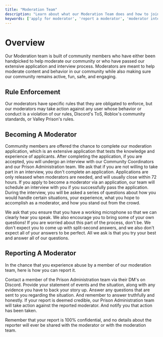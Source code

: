 ```yaml
---
title: "Moderation Team"
description: "Learn about what our Moderation Team does and how to join our team."
keywords: ['apply for moderator', 'report a moderator', 'moderator interview']
---
```


# Overview

Our Moderation team is built of community members who have either been handpicked to help moderate our community or who have passed our extensive application and interview process. Moderators are meant to help moderate content and behavior in our community while also making sure our community remains active, fun, safe, and engaging.

## Rule Enforcement

Our moderators have specific rules that they are obligated to enforce, but our moderators may take action against any user whose behavior or conduct is a violation of our rules, Discord's ToS, Roblox's community standards, or Valley Prison's rules.

## Becoming A Moderator

<Card title="Application" icon="notebook" href="https://melon.ly/form/7377847792229683200" cta="Apply now">
  Community members are offered the chance to complete our moderation application, which is an extensive application that tests the knowledge and experience of applicants. After completing the application, if you are accepted, you will undergo an interview with our Community Coordinators and our Prison Administration team. We ask that if you are not willing to take part in an interview, you don't complete an application. Applications are only released when moderators are needed, and will usually close within 72 hours.
</Card>

<Card title="Interview" icon="microphone">
  If you apply to become a moderator via an application, our team will schedule an interview with you if you successfully pass the application. During the interview, you will be asked a series of questions about how you would handle certain situations, your experience, what you hope to accomplish as a moderator, and how you stand out from the crowd.

  We ask that you ensure that you have a working microphone so that we can clearly hear you speak. We also encourage you to bring some of your own questions! If you are worried about this part of the process, don't be. We don't expect you to come up with split-second answers, and we also don't expect all of your answers to be perfect. All we ask is that you try your best and answer all of our questions.
</Card>

## Reporting A Moderator

In the chance that you experience abuse by a member of our moderation team, here is how you can report it.

<Steps>
  <Step title="Reach Out">
    Contact a member of the Prison Administration team via their DM's on Discord.
  </Step>
  <Step title="Explain The Situation">
    Provide your statement of events and the situation, along with any evidence you have to back your story up.
  </Step>
  <Step title="Answer Questions">
    Answer any questions that are sent to you regarding the situation. And remember to answer truthfully and honestly.
  </Step>
  <Step title="Action Taken">
    If your report is deemed credible, our Prison Administration team will take action against the reported moderator. And notify you that action has been taken.
  </Step>
</Steps>

Remember that your report is 100% confidential, and no details about the reporter will ever be shared with the moderator or with the moderation team.